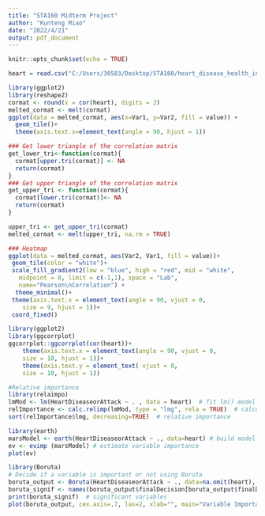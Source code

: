 ---
title: "STA160 Midterm Project"
author: "Kunteng Miao"
date: "2022/4/21"
output: pdf_document
---

```{r setup, include=FALSE}
knitr::opts_chunk$set(echo = TRUE)
```

```{r}
heart = read.csv("C:/Users/30583/Desktop/STA160/heart_disease_health_indicators_BRFSS2015.csv")
```

```{r}
library(ggplot2)
library(reshape2)
cormat <- round(x = cor(heart), digits = 2)
melted_cormat <- melt(cormat)
ggplot(data = melted_cormat, aes(x=Var1, y=Var2, fill = value)) +
  geom_tile()+
  theme(axis.text.x=element_text(angle = 90, hjust = 1))

```

```{r}
### Get lower triangle of the correlation matrix
get_lower_tri<-function(cormat){
  cormat[upper.tri(cormat)] <- NA
  return(cormat)
}
### Get upper triangle of the correlation matrix
get_upper_tri <- function(cormat){
  cormat[lower.tri(cormat)]<- NA
  return(cormat)
}

upper_tri <- get_upper_tri(cormat)
melted_cormat <- melt(upper_tri, na.rm = TRUE)

### Heatmap
ggplot(data = melted_cormat, aes(Var2, Var1, fill = value))+
 geom_tile(color = "white")+
 scale_fill_gradient2(low = "blue", high = "red", mid = "white", 
   midpoint = 0, limit = c(-1,1), space = "Lab", 
   name="Pearson\nCorrelation") +
  theme_minimal()+ 
 theme(axis.text.x = element_text(angle = 90, vjust = 0, 
    size = 9, hjust = 1))+
 coord_fixed()
```

```{r}
library(ggplot2)
library(ggcorrplot)
ggcorrplot::ggcorrplot(cor(heart))+
    theme(axis.text.x = element_text(angle = 90, vjust = 0, 
    size = 10, hjust = 1))+
    theme(axis.text.y = element_text( vjust = 0, 
    size = 10, hjust = 1))
```


```{r}
#Relative importance
library(relaimpo)
lmMod <- lm(HeartDiseaseorAttack ~ . , data = heart)  # fit lm() model
relImportance <- calc.relimp(lmMod, type = "lmg", rela = TRUE)  # calculate relative importance scaled to 100
sort(relImportance$lmg, decreasing=TRUE)  # relative importance
```

```{r}
library(earth)
marsModel <- earth(HeartDiseaseorAttack ~ ., data=heart) # build model
ev <- evimp (marsModel) # estimate variable importance
plot(ev)
```

```{r}
library(Boruta)
# Decide if a variable is important or not using Boruta
boruta_output <- Boruta(HeartDiseaseorAttack ~ ., data=na.omit(heart), doTrace=2)  # perform Boruta search
boruta_signif <- names(boruta_output$finalDecision[boruta_output$finalDecision %in% c("Confirmed", "Tentative")])  # collect Confirmed and Tentative variables
print(boruta_signif)  # significant variables
plot(boruta_output, cex.axis=.7, las=2, xlab="", main="Variable Importance")  # plot variable importance
```



